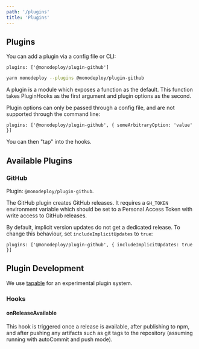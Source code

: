 ```yaml
---
path: '/plugins'
title: 'Plugins'
---
```



## Plugins

You can add a plugin via a config file or CLI:

```raw
plugins: ['@monodeploy/plugin-github']
```

```bash
yarn monodeploy --plugins @monodeploy/plugin-github
```

A plugin is a module which exposes a function as the default. This function takes PluginHooks as the first argument and plugin options as the second.

Plugin options can only be passed through a config file, and are not supported through the command line:

```raw
plugins: ['@monodeploy/plugin-github', { someArbitraryOption: 'value' }]
```

You can then "tap" into the hooks.

## Available Plugins

### GitHub

Plugin: `@monodeploy/plugin-github`.

The GitHub plugin creates GitHub releases. It requires a `GH_TOKEN` environment variable which should be set to a Personal Access Token with write access to GitHub releases.

By default, implicit version updates do not get a dedicated release. To change this behaviour, set `includeImplicitUpdates` to `true`:

```raw
plugins: ['@monodeploy/plugin-github', { includeImplicitUpdates: true }]
```

## Plugin Development

We use [tapable](https://github.com/webpack/tapable) for an experimental plugin system.

### Hooks

#### onReleaseAvailable

This hook is triggered once a release is available, after publishing to npm, and after pushing any artifacts such as git tags to the repository (assuming running with autoCommit and push mode).
